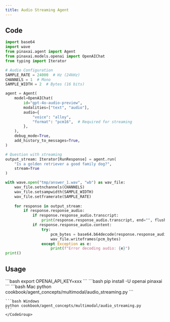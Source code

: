 ```yaml
---
title: Audio Streaming Agent
---
```


## Code

```python
import base64
import wave
from pinaxai.agent import Agent
from pinaxai.models.openai import OpenAIChat
from typing import Iterator

# Audio Configuration
SAMPLE_RATE = 24000  # Hz (24kHz)
CHANNELS = 1  # Mono
SAMPLE_WIDTH = 2  # Bytes (16 bits)

agent = Agent(
    model=OpenAIChat(
        id="gpt-4o-audio-preview",
        modalities=["text", "audio"],
        audio={
            "voice": "alloy",
            "format": "pcm16",  # Required for streaming
        },
    ),
    debug_mode=True,
    add_history_to_messages=True,
)

# Question with streaming
output_stream: Iterator[RunResponse] = agent.run(
    "Is a golden retriever a good family dog?", 
    stream=True
)

with wave.open("tmp/answer_1.wav", "wb") as wav_file:
    wav_file.setnchannels(CHANNELS)
    wav_file.setsampwidth(SAMPLE_WIDTH)
    wav_file.setframerate(SAMPLE_RATE)
    
    for response in output_stream:
        if response.response_audio:
            if response.response_audio.transcript:
                print(response.response_audio.transcript, end="", flush=True)
            if response.response_audio.content:
                try:
                    pcm_bytes = base64.b64decode(response.response_audio.content)
                    wav_file.writeframes(pcm_bytes)
                except Exception as e:
                    print(f"Error decoding audio: {e}")
print()
```

## Usage

<Steps>
  <Snippet file="create-venv-step.mdx" />

  <Step title="Set your API key">
    ```bash
    export OPENAI_API_KEY=xxx
    ```
  </Step>

  <Step title="Install libraries">
    ```bash
    pip install -U openai pinaxai
    ```
  </Step>

  <Step title="Run Agent">
    <CodeGroup>
    ```bash Mac
    python cookbook/agent_concepts/multimodal/audio_streaming.py
    ```

    ```bash Windows
    python cookbook/agent_concepts/multimodal/audio_streaming.py
    ```
    </CodeGroup>
  </Step>
</Steps>